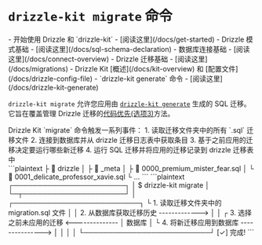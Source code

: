 
# `drizzle-kit migrate` 命令
<Prerequisites>
- 开始使用 Drizzle 和 `drizzle-kit` - [阅读这里](/docs/get-started)
- Drizzle 模式基础 - [阅读这里](/docs/sql-schema-declaration)
- 数据库连接基础 - [阅读这里](/docs/connect-overview)
- Drizzle 迁移基础 - [阅读这里](/docs/migrations)
- Drizzle Kit [概述](/docs/kit-overview) 和 [配置文件](/docs/drizzle-config-file)
- `drizzle-kit generate` 命令 - [阅读这里](/docs/drizzle-kit-generate)
</Prerequisites>
<br/>

`drizzle-kit migrate` 允许您应用由 [`drizzle-kit generate`](/docs/drizzle-kit-generate) 生成的 SQL 迁移。
它旨在覆盖管理 Drizzle 迁移的[代码优先(选项3)](/docs/migrations)方法。

<Callout collapsed="底层工作原理？">
Drizzle Kit `migrate` 命令触发一系列事件：
1. 读取迁移文件夹中的所有 `.sql` 迁移文件
2. 连接到数据库并从 drizzle 迁移日志表中获取条目
3. 基于之前应用的迁移决定要运行哪些新迁移
4. 运行 SQL 迁移并将应用的迁移记录到 drizzle 迁移表中

<Section>
```plaintext
  ├ 📂 drizzle       
  │ ├ 📂 _meta
  │ ├ 📜 0000_premium_mister_fear.sql
  │ └ 📜 0001_delicate_professor_xavie.sql
  └ …
```
```plaintext
┌───────────────────────┐                  
│ $ drizzle-kit migrate │                  
└─┬─────────────────────┘                  
  │                                                         ┌──────────────────────────┐                                         
  └ 1. 读取迁移文件夹中的 migration.sql 文件       │                          │
    2. 从数据库获取迁移历史 -------------> │                          │
  ┌ 3. 选择之前未应用的迁移 <-------------- │         数据库         │
  └ 4. 将新迁移应用到数据库 ---------------> │                          │
                                                            │                          │
                                                            └──────────────────────────┘
[✓] 完成!        
```
</Section>
</Callout>
